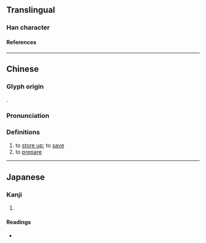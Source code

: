 {{character info/new}}
==Translingual==

===Han character===
{{Han char|rn=53|rad=广|as=06|sn=9|four=00241|canj=IGDI|ids=⿸广寺}}

====References====
{{Han ref|kx=0345.230|dkj=09310|dj=0655.120|hdz=20880.040|uh=5EA4}}

----

==Chinese==
{{zh-forms}}

===Glyph origin===
{{Han etym}}
{{Han compound|广|寺|ls=psc|c1=s|c2=p}}.

===Pronunciation===
{{zh-pron
|m=zhì
|c=zi6
|mc=y
|oc=y
|cat=v
}}

===Definitions===
{{zh-hanzi}}

# to [[store up]]; to [[save]]
# to [[prepare]]

----

==Japanese==

===Kanji===
{{ja-kanji|grade=|rs=广06}}

# {{rfdef|ja|sort=广06}}

====Readings====
* {{ja-readings|on=[[ち]] (chi), [[じ]] (ji)|kun=[[たくわえる]] (takuwaeru)}}